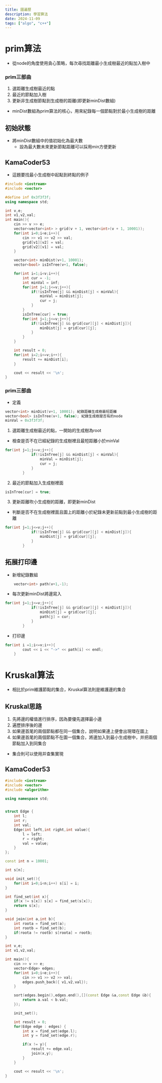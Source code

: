 ```yaml
---
title: 圖遍歷
description: 學習算法
date: 2024-11-09
tags: ["algo", "c++"]
---
```


# prim算法

- 從node的角度使用貪心策略，每次尋找距離最小生成樹最近的點加入樹中

### prim三部曲

1. 選距離生成樹最近的點
2. 最近的節點加入樹
3. 更新非生成樹節點到生成樹的距離(即更新minDist數組)

- minDist數組為prim算法的核心，用來紀錄每一個節點對於最小生成樹的距離

## 初始狀態

- 將minDist數組中的值初始化為最大數
  - 設為最大數未來更新節點距離可以採用min方便更新

## KamaCoder53

- 這題要找最小生成樹中起點到終點的例子

```c++
#include <iostream>
#include <vector>

#define inf 0x3f3f3f;
using namespace std;

int v,e;
int v1,v2,val;
int main(){
    cin >> v >> e;
    vector<vector<int> > grid(v + 1, vector<int>(v + 1, 10001));
    for(int i=0;i<e;i++){
        cin >> v1 >> v2 >> val;
        grid[v1][v2] = val;
        grid[v2][v1] = val;
    }

    vector<int> minDist(v+1, 10001);
    vector<bool> isInTree(v+1, false);

    for(int i=1;i<v;i++){
        int cur = -1;
        int minVal = inf;
        for(int j=1;j<=v;j++){
            if(!isInTree[j] && minDist[j] < minVal){
                minVal = minDist[j];
                cur = j;
            }
        }
        isInTree[cur] = true;
        for(int j=1;j<=v;j++){
            if(!isInTree[j] && grid[cur][j] < minDist[j]){
                minDist[j] = grid[cur][j];
            }
        }
    }

    int result = 0;
    for(int i=2;i<=v;i++){
        result += minDist[i];
    }

    cout << result << '\n';
}
```

### prim三部曲

- 定義

```c++
vector<int> minDist(v+1, 10001); 紀錄距離生成樹最短距離
vector<bool> isInTree(v+1, false); 紀錄生成樹是否有的node
minVal = 0x3f3f3f;
```

1. 選距離生成樹最近的點，一開始的生成樹為root

- 檢查是否不在已經紀錄的生成樹裡且最短距離小於minVal

```c++
for(int j=1;j<=v;j++){
            if(!isInTree[j] && minDist[j] < minVal){
                minVal = minDist[j];
                cur = j;
            }
        }
```

2. 最近的節點加入生成樹裡面

```c++
isInTree[cur] = true;
```

3. 更新距離吹小生成樹的距離，即更新minDist

- 判斷是否不在生成樹裡面且圖上的距離小於紀錄未更新前點到最小生成樹的距離

```c++
for(int j=1;j<=v;j++){
            if(!isInTree[j] && grid[cur][j] < minDist[j]){
                minDist[j] = grid[cur][j];
            }
        }
```

## 拓展打印邊

- 新增紀錄數組

```c++
    vector<int> path(v+1,-1);
```

- 每次更新minDist將邊寫入

```c++
for(int j=1;j<=v;j++){
            if(!isInTree[j] && grid[cur][j] < minDist[j]){
                minDist[j] = grid[cur][j];
                path[j] = cur;
            }
        }
```

- 打印邊

```c++
for(int i =1;i<=v;i++){
        cout << i << "->" << path[i] << endl;
    }
```

# Kruskal算法

- 相比於prim維護節點的集合，Kruskal算法則是維護邊的集合

## Kruskal思路

1. 先將邊的權值進行排序，因為要優先選擇最小邊
2. 遍歷排序後的邊
3. 如果邊首尾的兩個節點都在同一個集合，說明如果連上便會出現環在圖上
4. 如果邊首尾的兩個節點不在圖一個集合，將邊加入到最小生成樹中，并把兩個節點加入到同集合

- 集合則可以使用并查集實現

## KamaCoder53

```c++
#include <iostream>
#include <vector>
#include <algorithm>

using namespace std;


struct Edge {
    int l;
    int r;
    int val;
    Edge(int left,int right,int value){
        l = left;
        r = right;
        val = value;
    }
};

const int n = 10001;

int s[n];

void init_set(){
    for(int i=0;i<n;i++) s[i] = i;
}

int find_set(int x){
    if(x != s[x]) s[x] = find_set(s[x]);
    return s[x];
}

void join(int a,int b){
    int roota = find_set(a);
    int rootb = find_set(b);
    if(roota != rootb) s[roota] = rootb;
}

int v,e;
int v1,v2,val;

int main(){
    cin >> v >> e;
    vector<Edge> edges;
    for(int i=0;i<e;i++){
        cin >> v1 >> v2 >> val;
        edges.push_back({ v1,v2,val});
    }

    sort(edges.begin(),edges.end(),[](const Edge &a,const Edge &b){
        return a.val < b.val;
    });

    init_set();

    int result = 0;
    for(Edge edge : edges) {
        int x = find_set(edge.l);
        int y = find_set(edge.r);

        if(x != y){
            result += edge.val;
            join(x,y);
        }
    }

    cout << result << '\n';
}
```
